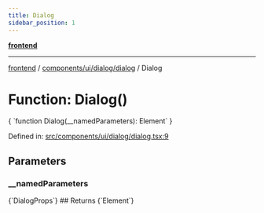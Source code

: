 ```yaml
---
title: Dialog
sidebar_position: 1
---
```



[**frontend**](../../../../..)

***

[frontend](../../../../..) / [components/ui/dialog/dialog](..) / Dialog

# Function: Dialog()

<CodeBlock language="ts">
{ `function Dialog(__namedParameters): Element` }
</CodeBlock>

Defined in: [src/components/ui/dialog/dialog.tsx:9](https://github.com/svsticky/CommitteeClash/blob/42e3ab31b18c9cdd65955be0ecd3ca0a2cb493b5/frontend/src/components/ui/dialog/dialog.tsx#L9)

## Parameters

### \_\_namedParameters
<CodeBlock language="ts">
{`DialogProps`}
</CodeBlock>
## Returns
<CodeBlock language="ts">
{`Element`}
</CodeBlock>